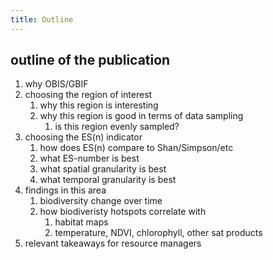 ```yaml
---
title: Outline
---
```


## outline of the publication

1. why OBIS/GBIF
1. choosing the region of interest
    1. why this region is interesting
    1. why this region is good in terms of data sampling
        1. is this region evenly sampled?
1. choosing the ES(n) indicator
    1. how does ES(n) compare to Shan/Simpson/etc
    1. what ES-number is best
    1. what spatial granularity is best
    1. what temporal granularity is best
1. findings in this area
    1. biodiversity change over time
    1. how biodiveristy hotspots correlate with
        1. habitat maps
        1. temperature, NDVI, chlorophyll, other sat products
  1. relevant takeaways for resource managers

